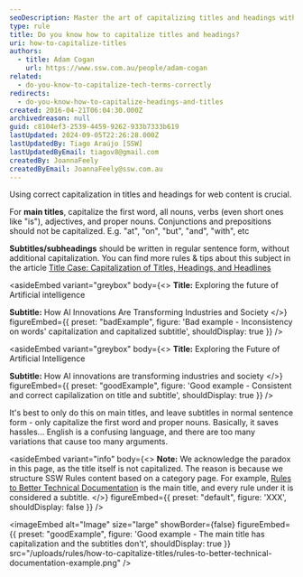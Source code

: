 ```yaml
---
seoDescription: Master the art of capitalizing titles and headings with our easy-to-follow rules!
type: rule
title: Do you know how to capitalize titles and headings?
uri: how-to-capitalize-titles
authors:
  - title: Adam Cogan
    url: https://www.ssw.com.au/people/adam-cogan
related:
  - do-you-know-to-capitalize-tech-terms-correctly
redirects:
  - do-you-know-how-to-capitalize-headings-and-titles
created: 2016-04-21T06:04:30.000Z
archivedreason: null
guid: c8104ef3-2539-4459-9262-933b7333b619
lastUpdated: 2024-09-05T22:26:28.000Z
lastUpdatedBy: Tiago Araújo [SSW]
lastUpdatedByEmail: tiagov8@gmail.com
createdBy: JoannaFeely
createdByEmail: JoannaFeely@ssw.com.au
---
```


Using correct capitalization in titles and headings for web content is crucial.

For **main titles**, capitalize the first word, all nouns, verbs (even short ones like "is"), adjectives, and proper nouns. Conjunctions and prepositions should not be capitalized. E.g. "at", "on", "but", "and", "with", etc

**Subtitles/subheadings** should be written in regular sentence form, without additional capitalization.
You can find more rules & tips about this subject in the article [Title Case: Capitalization of Titles, Headings, and Headlines](https://editorsmanual.com/articles/capitalizing-headings/)

<asideEmbed
  variant="greybox"
  body={<>
    **Title:** Exploring the future of Artificial intelligence

**Subtitle:** How AI Innovations Are Transforming Industries and Society
  </>}
  figureEmbed={{
    preset: "badExample",
    figure: 'Bad example - Inconsistency on words\' capitalization and capitalized subtitle',
    shouldDisplay: true
  }}
/>

<asideEmbed
  variant="greybox"
  body={<>
    **Title:**  Exploring the Future of Artificial Intelligence

**Subtitle:**  How AI innovations are transforming industries and society
  </>}
  figureEmbed={{
    preset: "goodExample",
    figure: 'Good example - Consistent and correct capilalization on title and subtitle',
    shouldDisplay: true
  }}
/>

It's best to only do this on main titles, and leave subtitles in normal sentence form - only capitalize the first word and proper nouns. Basically, it saves hassles... English is a confusing language, and there are too many variations that cause too many arguments.

<asideEmbed
  variant="info"
  body={<>
    **Note:** We acknowledge the paradox in this page, as the title itself is not capitalized. The reason is because we structure SSW Rules content based on a category page. For example, [Rules to Better Technical Documentation](/rules-to-better-technical-documentation) is the main title, and every rule under it is considered a subtitle.
  </>}
  figureEmbed={{
    preset: "default",
    figure: 'XXX',
    shouldDisplay: false
  }}
/>

<imageEmbed
  alt="Image"
  size="large"
  showBorder={false}
  figureEmbed={{
    preset: "goodExample",
    figure: 'Good example - The main title has capitalization and the subtitles don\'t',
    shouldDisplay: true
  }}
  src="/uploads/rules/how-to-capitalize-titles/rules-to-better-technical-documentation-example.png"
/>
